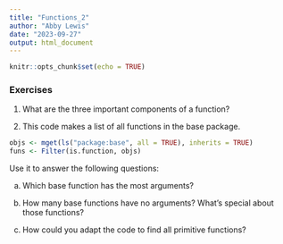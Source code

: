 ```yaml
---
title: "Functions_2"
author: "Abby Lewis"
date: "2023-09-27"
output: html_document
---
```


```r
knitr::opts_chunk$set(echo = TRUE)
```

### Exercises

1. What are the three important components of a function?

2. This code makes a list of all functions in the base package. 
    
```r
objs <- mget(ls("package:base", all = TRUE), inherits = TRUE)
funs <- Filter(is.function, objs)
```

Use it to answer the following questions:

a. Which base function has the most arguments?

b. How many base functions have no arguments? What's special about those
   functions?
   
c. How could you adapt the code to find all primitive functions?

